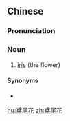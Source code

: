 {{also|鸢尾花}}
==Chinese==
{{zh-forms|s=鸢尾花|type=21}}

===Pronunciation===
{{zh-pron
|m=yuānwěihuā
|cat=n
}}

===Noun===
{{zh-noun}}

# [[iris]] (the flower)

====Synonyms====
* {{zh-l|鳶尾}}

[[hu:鳶尾花]]
[[zh:鳶尾花]]